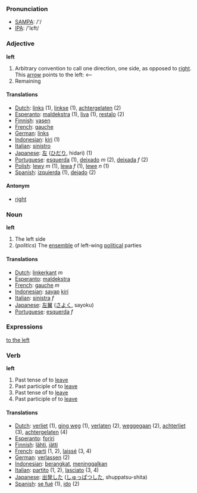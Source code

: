 === Pronunciation ===
*[[w:SAMPA|SAMPA]]: /'/
*[[w:IPA|IPA]]: /'lεft/

=== Adjective ===

'''left'''

# Arbitrary convention to call one direction, one side, as opposed to [[right]]. This [[arrow]] points to the left: <--
# Remaining

==== Translations ====

*[[Dutch]]: [[links]] (1), [[linkse]] (1), [[achtergelaten]] (2)
*[[Esperanto]]: [[maldekstra]] (1), [[liva]] (1), [[restaĵo]] (2)
*[[Finnish]]: [[vasen]]
*[[French]]: [[gauche]]
*[[German]]: [[links]]
*[[Indonesian]]: [[kiri]] (1)
*[[Italian]]: [[sinistro]]
*[[Japanese]]: [[左]] ([[ひだり]], hidari) (1)
*[[Portuguese]]: [[esquerda]] (1), [[deixado]] ''m'' (2), [[deixada]] ''f'' (2)
*[[Polish]]: [[lewy]] ''m'' (1), [[lewa]] ''f'' (1), [[lewe]] ''n'' (1)
*[[Spanish]]: [[izquierda]] (1), [[dejado]] (2)

==== Antonym ====

*[[right]]

=== Noun ===

'''left'''

# The left side
# (''politics'') The [[ensemble]] of left-wing [[political]] parties

==== Translations ====

*[[Dutch]]: [[linkerkant]] ''m''
*[[Esperanto]]: [[maldekstra]]
*[[French]]: [[gauche]] ''m''
*[[Indonesian]]: [[sayap]] [[kiri]]
*[[Italian]]: [[sinistra]] ''f''
*[[Japanese]]: [[左翼]] ([[さよく]], sayoku)
*[[Portuguese]]: [[esquerda]] ''f''

=== Expressions ===

[[to the left]]

=== Verb ===

'''left'''

#Past tense of to [[leave]]
#Past participle of to [[leave]]
#Past tense of to [[leave]]
#Past participle of to [[leave]]

==== Translations ====

*[[Dutch]]: [[verliet]] (1), [[ging weg]] (1), [[verlaten]] (2), [[weggegaan]] (2), [[achterliet]] (3), [[achtergelaten]] (4)
*[[Esperanto]]: [[foriri]]
*[[Finnish]]: [[lähti]], [[jätti]]
*[[French]]: [[parti]] (1, 2), [[laissé]] (3, 4)
*[[German]]: [[verlassen]] (2)
*[[Indonesian]]: [[angkat|berangkat]], [[tinggal|meninggalkan]]
*[[Italian]]: [[partito]] (1, 2), [[lasciato]] (3, 4)
*[[Japanese]]: [[出発]]した ([[しゅっぱつ]]した, shuppatsu-shita)
*[[Spanish]]: [[se fué]] (1), [[ido]] (2)
